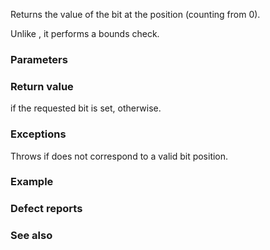 {{cpp/utility/bitset/title|test}}
{{cpp/utility/bitset/navbar}}
{{ddcla|constexpr=c++23|
bool test( std::size_t pos ) const;
}}

Returns the value of the bit at the position {{c|pos}} (counting from 0).

Unlike {{lc|operator[]}}, it performs a bounds check.

===Parameters===
{{par begin}}
{{par|pos|position of the bit to return (counting from 0)}}
{{par end}}

===Return value===
{{c|true}} if the requested bit is set, {{c|false}} otherwise.

===Exceptions===
Throws {{lc|std::out_of_range}} if {{c|pos}} does not correspond to a valid bit position.

===Example===
{{example
|code=
#include &lt;bit&gt;
#include &lt;bitset&gt;
#include &lt;cassert&gt;
#include &lt;iostream&gt;
#include &lt;stdexcept&gt;

int main()
{
    std::bitset&lt;10&gt; b1("1111010000");
    
    std::size_t idx = 0;
    while (idx &lt; b1.size() &amp;&amp; !b1.test(idx))
        ++idx;
    
    assert(static_cast&lt;int&gt;(idx) == std::countr_zero(b1.to_ulong()));
    
    if (idx &lt; b1.size())
        std::cout &lt;&lt; "The first set bit is at index " &lt;&lt; idx &lt;&lt; '\n';
    else
        std::cout &lt;&lt; "no set bits\n";
    
    try
    {
        std::bitset&lt;0B10'1001'1010&gt; bad;
        if (bad.test(bad.size()))
            std::cout &lt;&lt; "Expect unexpected!\n";
    }
    catch (std::out_of_range const&amp; ex)
    {
        std::cout &lt;&lt; "Exception: " &lt;&lt; ex.what() &lt;&lt; '\n';
    }
}
|p=true
|output=
The first set bit is at index 4
Exception: bitset::test: __position (which is 666) &gt;= _Nb (which is 666)
}}

===Defect reports===
{{dr list begin}}
{{dr list item|wg=lwg|dr=2250|std=C++98|before=the behavior was undefined if {{c|pos}} does&lt;br&gt;not correspond to a valid bit position|after=always throws an&lt;br&gt;exception in this case}}
{{dr list end}}

===See also===
{{dsc begin}}
{{dsc inc|cpp/utility/bitset/dsc operator at}}
{{dsc inc|cpp/numeric/dsc popcount}}
{{dsc inc|cpp/numeric/dsc has_single_bit}}
{{dsc end}}

{{langlinks|de|es|fr|it|ja|pt|ru|zh}}